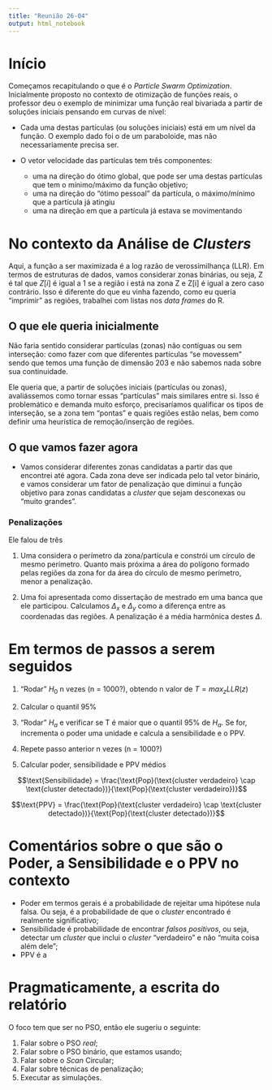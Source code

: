 ```yaml
---
title: "Reunião 26-04"
output: html_notebook
---
```


# Início

Começamos recapitulando o que é o _Particle Swarm Optimization_. Inicialmente proposto no contexto de otimização de funções reais, o professor deu o exemplo de minimizar uma função real bivariada a partir de soluções iniciais pensando em curvas de nível:

* Cada uma destas partículas (ou soluções iniciais) está em um nível da função. O exemplo dado foi o de um paraboloide, mas não necessariamente precisa ser. 

* O vetor velocidade das partículas tem três componentes:    
  *  uma na direção do ótimo global, que pode ser uma destas partículas que tem o mínimo/máximo da função objetivo;
  * uma na direção do "ótimo pessoal" da partícula, o máximo/mínimo que a partícula já atingiu
  * uma na direção em que a partícula já estava se movimentando

# No contexto da Análise de _Clusters_

Aqui, a função a ser maximizada é a log razão de verossimilhança (LLR). Em termos de estruturas de dados, vamos considerar zonas binárias, ou seja, Z é tal que $Z[i]$ é igual a 1 se a região i está na zona Z e Z[i] é igual a zero caso contrário. Isso é diferente do que eu vinha fazendo, como eu queria "imprimir" as regiões, trabalhei com listas nos _data frames_ do R.

## O que ele queria inicialmente
Não faria sentido considerar partículas (zonas) não contíguas ou sem interseção: como fazer com que diferentes partículas "se movessem" sendo que temos uma função de dimensão 203 e não sabemos nada sobre sua continuidade.

Ele queria que, a partir de soluções iniciais (partículas ou zonas), avaliássemos como tornar essas "partículas" mais similares entre si. Isso é problemático e demanda muito esforço, precisaríamos qualificar os tipos de interseção, se a zona tem "pontas" e quais regiões estão nelas, bem como definir uma heurística de remoção/inserção de regiões.

## O que vamos fazer agora
* Vamos considerar diferentes zonas candidatas a partir das que encontrei até agora. Cada zona deve ser indicada pelo tal vetor binário, e vamos considerar um fator de penalização que diminui a função objetivo para zonas candidatas a _cluster_ que sejam desconexas ou "muito grandes".

### Penalizações

Ele falou de três

1. Uma considera o perímetro da zona/partícula e constrói um círculo de mesmo perímetro. Quanto mais próxima a área do polígono formado pelas regiões da zona for da área do círculo de mesmo perímetro, menor a penalização.

2. Uma foi apresentada como dissertação de mestrado em uma banca que ele participou. Calculamos $\Delta_x$ e $\Delta_y$ como a diferença entre as coordenadas das regiões. A penalização é a média harmônica destes $\Delta$.

# Em termos de passos a serem seguidos

1. "Rodar" $H_0$ n vezes (n = 1000?), obtendo n valor de $T = max_z LLR(z)$

2. Calcular o quantil 95%

3. "Rodar" $H_a$ e verificar se T é maior que o quantil 95% de $H_a$. Se for, incrementa o poder uma unidade e calcula a sensibilidade e o PPV.

4. Repete passo anterior n vezes (n = 1000?)

5. Calcular poder, sensibilidade e PPV médios

$$\text{Sensibilidade} = \frac{\text{Pop}(\text{cluster verdadeiro} \cap \text{cluster detectado})}{\text{Pop}(\text{cluster verdadeiro})}$$

$$\text{PPV} = \frac{\text{Pop}(\text{cluster verdadeiro} \cap \text{cluster detectado})}{\text{Pop}(\text{cluster detectado})}$$

# Comentários sobre o que são o Poder, a Sensibilidade e o PPV no contexto

* Poder em termos gerais é a probabilidade de rejeitar uma hipótese nula falsa. Ou seja, é a probabilidade de que o _cluster_ encontrado é realmente significativo;
* Sensibilidade é probabilidade de encontrar _falsos positivos_, ou seja, detectar um _cluster_ que inclui o _cluster_ "verdadeiro" e não "muita coisa além dele";
* PPV é a 

# Pragmaticamente, a escrita do relatório

O foco tem que ser no PSO, então ele sugeriu o seguinte:

1. Falar sobre o PSO _real_;
2. Falar sobre o PSO binário, que estamos usando;
3. Falar sobre o _Scan_ Circular;
4. Falar sobre técnicas de penalização;
5. Executar as simulações.